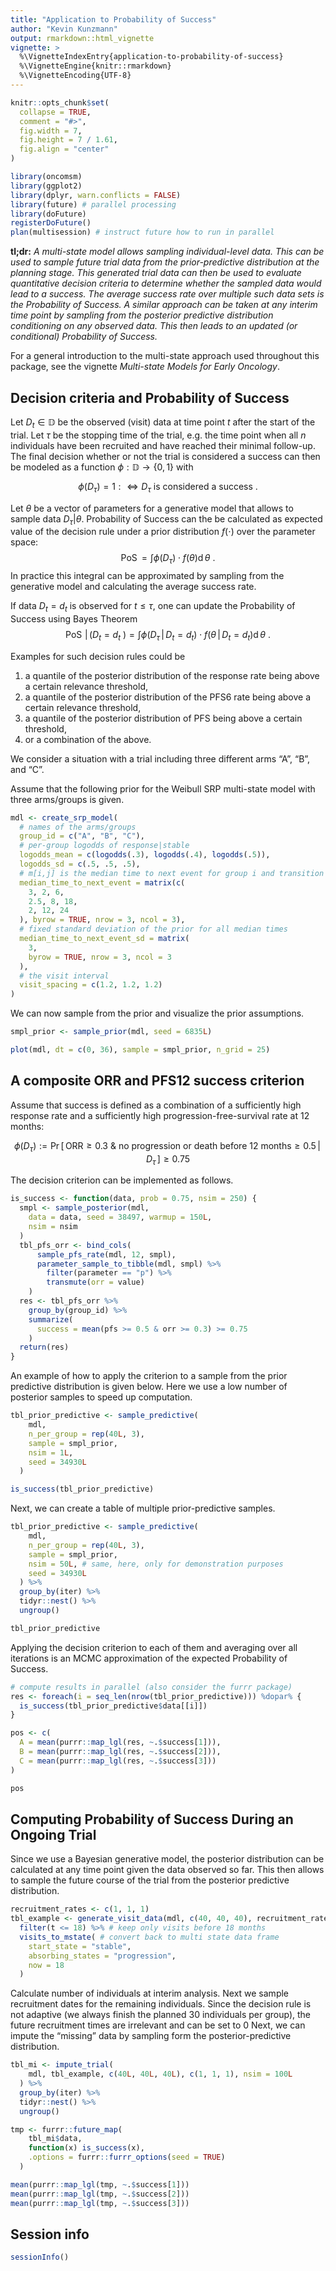 ```yaml
---
title: "Application to Probability of Success"
author: "Kevin Kunzmann"
output: rmarkdown::html_vignette
vignette: >
  %\VignetteIndexEntry{application-to-probability-of-success}
  %\VignetteEngine{knitr::rmarkdown}
  %\VignetteEncoding{UTF-8}
---
```


```r
knitr::opts_chunk$set(
  collapse = TRUE,
  comment = "#>",
  fig.width = 7,
  fig.height = 7 / 1.61,
  fig.align = "center"
)
```

```r
library(oncomsm)
library(ggplot2)
library(dplyr, warn.conflicts = FALSE)
library(future) # parallel processing
library(doFuture)
registerDoFuture()
plan(multisession) # instruct future how to run in parallel
```


**tl;dr:** *A multi-state model allows sampling individual-level 
data. This can be used to sample future trial data from the 
prior-predictive distribution at the planning stage.
This generated trial data can then be used to evaluate quantitative
decision criteria to determine whether the sampled data would lead to a success.
The average success rate over multiple such data sets is the 
Probability of Success.
A similar approach can be taken at any interim time point by sampling from 
the posterior predictive distribution conditioning on any observed data.
This then leads to an updated (or conditional) Probability of Success.*

For a general introduction to the multi-state approach used throughout this
package, see the vignette *Multi-state Models for Early Oncology*.



## Decision criteria and Probability of Success

Let $D_t \in \mathbb{D}$ be the observed (visit) data at time point 
$t$ after the start of the trial.
Let $\tau$ be the stopping time of the trial, 
e.g. the time point when all $n$ individuals have been recruited and 
have reached their minimal follow-up.
The final decision whether or not the trial is considered a success can then
be modeled as a function $\phi: \mathbb{D} \to \{0,1\}$ with 

$$\phi(D_\tau)=1 :\Leftrightarrow D_\tau\ \text{is considered a success}\ . $$

Let $\theta$ be a vector of parameters for a generative model that allows to
sample data $D_\tau|\theta$.
Probability of Success can the be calculated as expected value of the 
decision rule under a prior distribution $f(\cdot)$ over the parameter space:
$$
\operatorname{PoS} = \int \phi(D_\tau) \cdot f(\theta) \operatorname{d}\theta \ .
$$
In practice this integral can be approximated by sampling from the generative
model and calculating the average success rate.

If data $D_t=d_t$ is observed for $t\leq\tau$, one can update the Probability
of Success using Bayes Theorem
$$
\operatorname{PoS}\,|\, (D_t=d_t \ ) = \int \phi(D_\tau\,|\,D_t=d_t) \cdot f(\theta\,|\,D_t=d_t) \operatorname{d}\theta \ .
$$

Examples for such decision rules could be

1. a quantile of the posterior distribution of the response rate being above a
certain relevance threshold,
2. a quantile of the posterior distribution of the PFS6 rate being above a
certain relevance threshold,
3. a quantile of the posterior distribution of PFS being above a certain threshold,
4. or a combination of the above.



We consider a situation with a trial including three different arms 
"A", "B", and "C".

Assume that the following prior for the Weibull SRP multi-state model with 
three arms/groups is given.

```r
mdl <- create_srp_model(
  # names of the arms/groups
  group_id = c("A", "B", "C"),
  # per-group logodds of response|stable
  logodds_mean = c(logodds(.3), logodds(.4), logodds(.5)),
  logodds_sd = c(.5, .5, .5),
  # m[i,j] is the median time to next event for group i and transition j
  median_time_to_next_event = matrix(c(
    3, 2, 6,
    2.5, 8, 18,
    2, 12, 24
  ), byrow = TRUE, nrow = 3, ncol = 3),
  # fixed standard deviation of the prior for all median times
  median_time_to_next_event_sd = matrix(
    3,
    byrow = TRUE, nrow = 3, ncol = 3
  ),
  # the visit interval
  visit_spacing = c(1.2, 1.2, 1.2)
)
```

We can now sample from the prior and visualize the prior assumptions.

```r
smpl_prior <- sample_prior(mdl, seed = 6835L)

plot(mdl, dt = c(0, 36), sample = smpl_prior, n_grid = 25)
```


## A composite ORR and PFS12 success criterion

Assume that success is defined as a combination of a sufficiently high
response rate and a sufficiently high progression-free-survival rate at 12
months:

$$\phi(D_\tau) := \operatorname{Pr}\big[\,\text{ORR} \geq 0.3\ \&\ \text{no progression or death before 12 months} \geq 0.5 \, | \, D_\tau\,\big] \geq 0.75$$

The decision criterion can be implemented as follows.

```r
is_success <- function(data, prob = 0.75, nsim = 250) {
  smpl <- sample_posterior(mdl,
    data = data, seed = 38497, warmup = 150L,
    nsim = nsim
  )
  tbl_pfs_orr <- bind_cols(
      sample_pfs_rate(mdl, 12, smpl),
      parameter_sample_to_tibble(mdl, smpl) %>%
        filter(parameter == "p") %>%
        transmute(orr = value)
    )
  res <- tbl_pfs_orr %>%
    group_by(group_id) %>%
    summarize(
      success = mean(pfs >= 0.5 & orr >= 0.3) >= 0.75
    )
  return(res)
}
```

An example of how to apply the criterion to a sample from the prior predictive 
distribution is given below.
Here we use a low number of posterior samples to speed up computation.

```r
tbl_prior_predictive <- sample_predictive(
    mdl,
    n_per_group = rep(40L, 3),
    sample = smpl_prior,
    nsim = 1L,
    seed = 34930L
  )

is_success(tbl_prior_predictive)
```

Next, we can create a table of multiple prior-predictive samples.

```r
tbl_prior_predictive <- sample_predictive(
    mdl,
    n_per_group = rep(40L, 3),
    sample = smpl_prior,
    nsim = 50L, # same, here, only for demonstration purposes
    seed = 34930L
  ) %>%
  group_by(iter) %>%
  tidyr::nest() %>%
  ungroup()

tbl_prior_predictive
```

Applying the decision criterion to each of them and averaging over all iterations
is an MCMC approximation of the expected Probability of Success.

```r
# compute results in parallel (also consider the furrr package)
res <- foreach(i = seq_len(nrow(tbl_prior_predictive))) %dopar% {
  is_success(tbl_prior_predictive$data[[i]])
}

pos <- c(
  A = mean(purrr::map_lgl(res, ~.$success[1])),
  B = mean(purrr::map_lgl(res, ~.$success[2])),
  C = mean(purrr::map_lgl(res, ~.$success[3]))
)

pos
```



## Computing Probability of Success During an Ongoing Trial

Since we use a Bayesian generative model, the posterior distribution can
be calculated at any time point given the data observed so far.
This then allows to sample the future course of the trial from the posterior
predictive distribution.

```r
recruitment_rates <- c(1, 1, 1)
tbl_example <- generate_visit_data(mdl, c(40, 40, 40), recruitment_rates) %>% 
  filter(t <= 18) %>% # keep only visits before 18 months
  visits_to_mstate( # convert back to multi state data frame
    start_state = "stable",
    absorbing_states = "progression",
    now = 18
  )
```

Calculate number of individuals at interim analysis.
Next we sample recruitment dates for the remaining individuals.
Since the decision rule is not adaptive 
(we always finish the planned 30 individuals per group),
the future recruitment times are irrelevant and can be set to 0
Next, we can impute the "missing" data by sampling form the posterior-predictive 
distribution.

```r
tbl_mi <- impute_trial(
    mdl, tbl_example, c(40L, 40L, 40L), c(1, 1, 1), nsim = 100L
  ) %>%
  group_by(iter) %>%
  tidyr::nest() %>%
  ungroup()
```

```r
tmp <- furrr::future_map(
    tbl_mi$data,
    function(x) is_success(x),
    .options = furrr::furrr_options(seed = TRUE)
  )

mean(purrr::map_lgl(tmp, ~.$success[1]))
mean(purrr::map_lgl(tmp, ~.$success[2]))
mean(purrr::map_lgl(tmp, ~.$success[3]))
```


## Session info

```r
sessionInfo()
```

